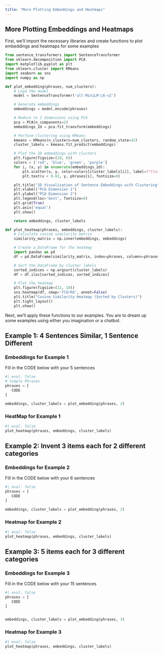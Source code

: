 ```yaml
---
title: "More Plotting Embeddings and Heatmaps"
---
```


## More Plotting Embeddings and Heatmaps

First, we'll import the necessary libraries and create functions to plot
embeddings and heatmaps for some examples


```python
from sentence_transformers import SentenceTransformer
from sklearn.decomposition import PCA
import matplotlib.pyplot as plt
from sklearn.cluster import KMeans
import seaborn as sns
import numpy as np

def plot_embedding(phrases, num_clusters):
    # Load the model
    model = SentenceTransformer('all-MiniLM-L6-v2')

    # Generate embeddings
    embeddings = model.encode(phrases)

    # Reduce to 2 dimensions using PCA
    pca = PCA(n_components=2)
    embeddings_2d = pca.fit_transform(embeddings)

    # Perform clustering using KMeans
    kmeans = KMeans(n_clusters=num_clusters, random_state=42)
    cluster_labels = kmeans.fit_predict(embeddings)

    # Plot the 2D embeddings with clusters
    plt.figure(figsize=(10, 8))
    colors = ['red', 'blue', 'green', 'purple']
    for i, (x, y) in enumerate(embeddings_2d):
        plt.scatter(x, y, color=colors[cluster_labels[i]], label=f"Cluster {cluster_labels[i]}" if f"Cluster {cluster_labels[i]}" not in plt.gca().get_legend_handles_labels()[1] else "")
        plt.text(x + 0.02, y, phrases[i], fontsize=9)

    plt.title("2D Visualization of Sentence Embeddings with Clustering")
    plt.xlabel("PCA Dimension 1")
    plt.ylabel("PCA Dimension 2")
    plt.legend(loc='best', fontsize=8)
    plt.grid(True)
    plt.axis('equal')
    plt.show()

    return embeddings, cluster_labels

def plot_heatmap(phrases, embeddings, cluster_labels):
    # Calculate cosine similarity matrix
    similarity_matrix = np.inner(embeddings, embeddings)

    # Create a DataFrame for the heatmap
    import pandas as pd
    df = pd.DataFrame(similarity_matrix, index=phrases, columns=phrases)

    # Sort the DataFrame by cluster labels
    sorted_indices = np.argsort(cluster_labels)
    df = df.iloc[sorted_indices, sorted_indices]

    # Plot the heatmap
    plt.figure(figsize=(12, 10))
    sns.heatmap(df, cmap='YlOrRd', annot=False)
    plt.title("Cosine Similarity Heatmap (Sorted by Clusters)")
    plt.tight_layout()
    plt.show()

```

Next, we'll apply these functions to our examples. You are to dream up some
examples using either you imagination or a chatbot.

## Example 1: 4 Sentences Similar, 1 Sentence Different 

### Embeddings for Example 1 

Fill in the CODE below with your 5 sentences

```python
#| eval: false
# Simple Phrases
phrases = [
   CODE
]

embeddings, cluster_labels = plot_embedding(phrases, 2)
```

### HeatMap for Example 1 

```python
#| eval: false
plot_heatmap(phrases, embeddings, cluster_labels)
```

## Example 2: Invent 3 items each for 2 different categories 

### Embeddings for Example 2

Fill in the CODE below with your 6 sentences

```python
#| eval: false
phrases = [
   CODE
]

embeddings, cluster_labels = plot_embedding(phrases, 2)
```

### Heatmap for Example 2 

```python
#| eval: false
plot_heatmap(phrases, embeddings, cluster_labels)
```

## Example 3: 5 items each for 3 different categories 

### Embeddings for Example 3 

Fill in the CODE below with your 15 sentences

```python
#| eval: false
phrases = [
   CODE
]


embeddings, cluster_labels = plot_embedding(phrases, 3)
```

### Heatmap for Example 3 

```python
#| eval: false
plot_heatmap(phrases, embeddings, cluster_labels)
```


